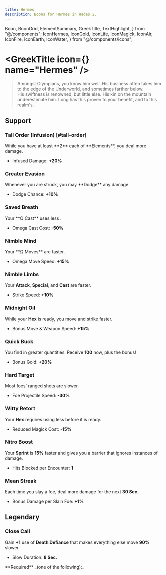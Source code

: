 ```yaml
---
title: Hermes
description: Boons for Hermes in Hades 2.
---
```


  Boon,
  BoonGrid,
  ElementSummary,
  GreekTitle,
  TextHighlight,
} from "@/components";
  IconHermes,
  IconGold,
  IconLife,
  IconMagick,
  IconAir,
  IconFire,
  IconEarth,
  IconWater,
} from "@/components/icons";


# <GreekTitle icon={<IconHermes  />} name="Hermes" />

> Amongst Olympians, you know him well. His business often takes him to the edge of the Underworld, and sometimes farther below.\
> His swiftness is renowned, but little else. His kin on the mountain underestimate him. Long has this proven to your benefit, and to this realm's.

<ElementSummary boons={DbBoons.Hermes} />

## Support

### <TextHighlight type="infusion">Tall Order (Infusion)</TextHighlight> [#tall-order]

<Boon boon={DbBoons.Hermes.tallOrder}>
While you have at least **2** each of <IconEarth /> <IconWater /> <IconAir /> <IconFire /> **Elements**, you deal more damage.

- Infused Damage: **+20%**

</Boon>

### Greater Evasion

<Boon boon={DbBoons.Hermes.greaterEvasion}>
Whenever you are struck, you may **Dodge** any damage.

- Dodge Chance: **+10%**

</Boon>

### Saved Breath

<Boon boon={DbBoons.Hermes.savedBreath}>
Your **Ω Cast** uses less <IconMagick />.

- Omega Cast Cost: **-50%**

</Boon>

### Nimble Mind

<Boon boon={DbBoons.Hermes.nimbleMind}>
Your **Ω Moves** are faster.

- Omega Move Speed: **+15%**

</Boon>

### Nimble Limbs

<Boon boon={DbBoons.Hermes.nimbleLimbs}>

Your **Attack**, **Special**, and **Cast** are faster.

- Strike Speed: **+10%**

</Boon>

### Midnight Oil

<Boon boon={DbBoons.Hermes.midnightOil}>

While your **Hex** is ready, you move and strike faster.

- Bonus Move & Weapon Speed: **+15%**

</Boon>

### Quick Buck

<Boon boon={DbBoons.Hermes.quickBuck}>

You find <IconGold /> in greater quantities. Receive **100** <IconGold /> now, plus the bonus!

- Bonus Gold: **+20%**

</Boon>

### Hard Target

<Boon boon={DbBoons.Hermes.hardTarget}>

Most foes' ranged shots are slower.

- Foe Projectile Speed: **-30%**

</Boon>

### Witty Retort

<Boon boon={DbBoons.Hermes.wittyRetort}>

Your **Hex** requires using less <IconMagick /> before it is ready.

- Reduced Magick Cost: **-15%**

</Boon>

### Nitro Boost

<Boon boon={DbBoons.Hermes.nitroBoost}>

Your **Sprint** is **15%** faster and gives you a barrier that ignores instances of damage.

- Hits Blocked per Encounter: **1**

</Boon>

### Mean Streak

<Boon boon={DbBoons.Hermes.meanStreak}>

Each time you slay a foe, deal more damage for the next **30 Sec**.

- Bonus Damage per Slain Foe: **+1%**

</Boon>

## <TextHighlight type="legendary">Legendary</TextHighlight>

### <TextHighlight type="legendary">Close Call</TextHighlight>

<Boon boon={DbBoons.Hermes.closeCall}>

Gain **+1** use of **Death Defiance** that makes everything else move **90%** slower.

- Slow Duration: **8 Sec.**

</Boon>

<Callout>
  **Required** _(one of the following):_
  <BoonGrid
    boons={[
      DbBoons.Hermes.nimbleLimbs,
      DbBoons.Hermes.nimbleMind,
      DbBoons.Hermes.hardTarget,
      DbBoons.Hermes.savedBreath,
      DbBoons.Hermes.wittyRetort,
      DbBoons.Hermes.greaterEvasion,
      DbBoons.Hermes.midnightOil,
      DbBoons.Hermes.meanStreak,
      DbBoons.Hermes.nitroBoost,
    ]}
  />
</Callout>
